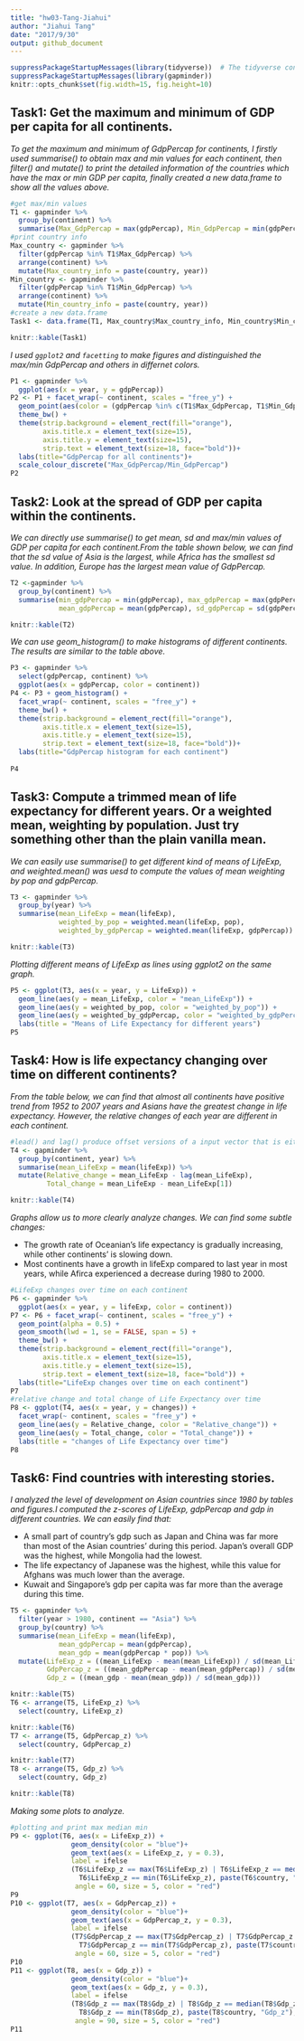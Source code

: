 ```yaml
---
title: "hw03-Tang-Jiahui"
author: "Jiahui Tang"
date: "2017/9/30"
output: github_document
---
```


```r
suppressPackageStartupMessages(library(tidyverse))  # The tidyverse contains ggplot2!
suppressPackageStartupMessages(library(gapminder))
knitr::opts_chunk$set(fig.width=15, fig.height=10)
```

## Task1: Get the maximum and minimum of GDP per capita for all continents.

*To get the maximum and minimum of GdpPercap for continents, I firstly used summarise() to obtain max and min values for each continent, then filter() and mutate() to print the detailed information of the countries which have the max or min GDP per capita, finally created a new data.frame to show all the values above.*
```r
#get max/min values
T1 <- gapminder %>% 
  group_by(continent) %>% 
  summarise(Max_GdpPercap = max(gdpPercap), Min_GdpPercap = min(gdpPercap))
#print country info
Max_country <- gapminder %>% 
  filter(gdpPercap %in% T1$Max_GdpPercap) %>% 
  arrange(continent) %>% 
  mutate(Max_country_info = paste(country, year))
Min_country <- gapminder %>% 
  filter(gdpPercap %in% T1$Min_GdpPercap) %>% 
  arrange(continent) %>% 
  mutate(Min_country_info = paste(country, year))
#create a new data.frame
Task1 <- data.frame(T1, Max_country$Max_country_info, Min_country$Min_country_info)

knitr::kable(Task1)
```

*I used `ggplot2` and `facetting` to make figures and distinguished the max/min GdpPercap and others in differnet colors.*

```r
P1 <- gapminder %>% 
  ggplot(aes(x = year, y = gdpPercap))
P2 <- P1 + facet_wrap(~ continent, scales = "free_y") +
  geom_point(aes(color = (gdpPercap %in% c(T1$Max_GdpPercap, T1$Min_GdpPercap))), size = 5, alpha = 0.5) +
  theme_bw() +
  theme(strip.background = element_rect(fill="orange"),
        axis.title.x = element_text(size=15),
        axis.title.y = element_text(size=15),
        strip.text = element_text(size=18, face="bold"))+
  labs(title="GdpPercap for all continents")+
  scale_colour_discrete("Max_GdpPercap/Min_GdpPercap")
P2
```

## Task2: Look at the spread of GDP per capita within the continents.

*We can directly use summarise() to get mean, sd and max/min values of GDP per capita for each continent.From the table shown below, we can find that the sd value of Asia is the largest, while Africa has the smallest sd value. In addition, Europe has the largest mean value of GdpPercap.*

```r
T2 <-gapminder %>% 
  group_by(continent) %>% 
  summarise(min_gdpPercap = min(gdpPercap), max_gdpPercap = max(gdpPercap),
            mean_gdpPercap = mean(gdpPercap), sd_gdpPercap = sd(gdpPercap))

knitr::kable(T2)
```

*We can use geom_histogram() to make histograms of different continents. The results are similar to the table above.*

```r
P3 <- gapminder %>%
  select(gdpPercap, continent) %>% 
  ggplot(aes(x = gdpPercap, color = continent))
P4 <- P3 + geom_histogram() +
  facet_wrap(~ continent, scales = "free_y") +
  theme_bw() +
  theme(strip.background = element_rect(fill="orange"),
        axis.title.x = element_text(size=15),
        axis.title.y = element_text(size=15),
        strip.text = element_text(size=18, face="bold"))+
  labs(title="GdpPercap histogram for each continent")
  
P4
```

## Task3: Compute a trimmed mean of life expectancy for different years. Or a weighted mean, weighting by population. Just try something other than the plain vanilla mean.

*We can easily use summarise() to get different kind of means of LifeExp, and weighted.mean() was uesd to compute the values of mean weighting by pop and gdpPercap.*

```r
T3 <- gapminder %>% 
  group_by(year) %>% 
  summarise(mean_LifeExp = mean(lifeExp), 
            weighted_by_pop = weighted.mean(lifeExp, pop),
            weighted_by_gdpPercap = weighted.mean(lifeExp, gdpPercap))

knitr::kable(T3)
```

*Plotting different means of LifeExp as lines using ggplot2 on the same graph.*

```r
P5 <- ggplot(T3, aes(x = year, y = LifeExp)) +
  geom_line(aes(y = mean_LifeExp, color = "mean_LifeExp")) +
  geom_line(aes(y = weighted_by_pop, color = "weighted_by_pop")) +
  geom_line(aes(y = weighted_by_gdpPercap, color = "weighted_by_gdpPercap")) +
  labs(title = "Means of Life Expectancy for different years")
P5
```

## Task4: How is life expectancy changing over time on different continents?

*From the table below, we can find that almost all continents have positive trend from 1952 to 2007 years and Asians have the greatest change in life expectancy. However, the relative changes of each year are different in each continent.*
```r
#lead() and lag() produce offset versions of a input vector that is either ahead of or behind the original vector
T4 <- gapminder %>% 
  group_by(continent, year) %>% 
  summarise(mean_LifeExp = mean(lifeExp)) %>% 
  mutate(Relative_change = mean_LifeExp - lag(mean_LifeExp), 
         Total_change = mean_LifeExp - mean_LifeExp[1])

knitr::kable(T4)
```

*Graphs allow us to more clearly analyze changes. We can find some subtle changes:*

+ The growth rate of Oceanian's life expectancy is gradually increasing, while other continents' is slowing down.
+ Most continents have a growth in lifeExp compared to last year in most years, while Afirca experienced a decrease during 1980 to 2000.
```r
#LifeExp changes over time on each continent
P6 <- gapminder %>% 
  ggplot(aes(x = year, y = lifeExp, color = continent)) 
P7 <- P6 + facet_wrap(~ continent, scales = "free_y") +
  geom_point(alpha = 0.5) +
  geom_smooth(lwd = 1, se = FALSE, span = 5) +
  theme_bw() +
  theme(strip.background = element_rect(fill="orange"),
        axis.title.x = element_text(size=15),
        axis.title.y = element_text(size=15),
        strip.text = element_text(size=18, face="bold")) +
  labs(title="LifeExp changes over time on each continent")
P7
#relative change and total change of Life Expectancy over time
P8 <- ggplot(T4, aes(x = year, y = changes)) +
  facet_wrap(~ continent, scales = "free_y") +
  geom_line(aes(y = Relative_change, color = "Relative_change")) +
  geom_line(aes(y = Total_change, color = "Total_change")) +
  labs(title = "changes of Life Expectancy over time")
P8
```

## Task6: Find countries with interesting stories. 

*I analyzed the level of development on Asian countries since 1980 by tables and figures.I computed the z-scores of LifeExp, gdpPercap and gdp in different countries. We can easily find that:*

+ A small part of country's gdp such as Japan and China was far more than most of the Asian countries' during this period. Japan's overall GDP was the highest, while Mongolia had the lowest.
+ The life expectancy of Japanese was the highest, while this value for Afghans was much lower than the average.
+ Kuwait and Singapore's gdp per capita was far more than the average during this time.

```r
T5 <- gapminder %>% 
  filter(year > 1980, continent == "Asia") %>% 
  group_by(country) %>% 
  summarise(mean_LifeExp = mean(lifeExp), 
            mean_gdpPercap = mean(gdpPercap),
            mean_gdp = mean(gdpPercap * pop)) %>% 
  mutate(LifeExp_z = ((mean_LifeExp - mean(mean_LifeExp)) / sd(mean_LifeExp)),
         GdpPercap_z = ((mean_gdpPercap - mean(mean_gdpPercap)) / sd(mean_gdpPercap)),
         Gdp_z = ((mean_gdp - mean(mean_gdp)) / sd(mean_gdp)))

knitr::kable(T5)
T6 <- arrange(T5, LifeExp_z) %>% 
  select(country, LifeExp_z)

knitr::kable(T6)
T7 <- arrange(T5, GdpPercap_z) %>% 
  select(country, GdpPercap_z)

knitr::kable(T7)
T8 <- arrange(T5, Gdp_z) %>% 
  select(country, Gdp_z)

knitr::kable(T8)
```

*Making some plots to analyze.*
```r
#plotting and print max median min 
P9 <- ggplot(T6, aes(x = LifeExp_z)) +
               geom_density(color = "blue")+
               geom_text(aes(x = LifeExp_z, y = 0.3), 
               label = ifelse
               (T6$LifeExp_z == max(T6$LifeExp_z) | T6$LifeExp_z == median(T6$LifeExp_z)|
                 T6$LifeExp_z == min(T6$LifeExp_z), paste(T6$country, "\n LifeExp_z"), NA),
                angle = 60, size = 5, color = "red")
P9
P10 <- ggplot(T7, aes(x = GdpPercap_z)) +
               geom_density(color = "blue")+
               geom_text(aes(x = GdpPercap_z, y = 0.3), 
               label = ifelse
               (T7$GdpPercap_z == max(T7$GdpPercap_z) | T7$GdpPercap_z == median(T7$GdpPercap_z)|
                 T7$GdpPercap_z == min(T7$GdpPercap_z), paste(T7$country, "\n GdpPercap_z"), NA),
                angle = 60, size = 5, color = "red")
P10
P11 <- ggplot(T8, aes(x = Gdp_z)) +
               geom_density(color = "blue")+
               geom_text(aes(x = Gdp_z, y = 0.3), 
               label = ifelse
               (T8$Gdp_z == max(T8$Gdp_z) | T8$Gdp_z == median(T8$Gdp_z)|
                 T8$Gdp_z == min(T8$Gdp_z), paste(T8$country, "Gdp_z"), NA),
                angle = 90, size = 5, color = "red")
P11
```


